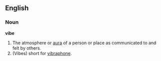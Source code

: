 ==English==
===Noun===
'''vibe'''
#The atmosphere or [[aura]] of a person or place as communicated to and felt by others.
#(Vibes) short for [[vibraphone]].